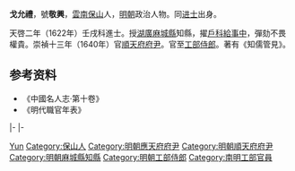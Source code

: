 '''戈允禮'''，號'''敬興'''，[[雲南|雲南]][[保山|保山]]人，[[明朝|明朝]]政治人物。同[[进士|进士]]出身。

天啓二年（1622年）壬戌科進士。授[[湖廣|湖廣]][[麻城縣|麻城縣]]知縣，擢[[戶科|戶科]][[給事中|給事中]]，彈劾不畏權貴。崇禎十三年（1640年）官[[順天府府尹|順天府府尹]]。官至[[工部侍郎|工部侍郎]]。著有《知儒管見》。

==参考资料==
*《中國名人志·第十卷》
*《明代職官年表》

{{start box}}
{{s-off}}
{{s-before|[[莊應德|莊應德]]}}
{{s-title|明朝麻城縣知縣|1623年－1624年}}
{{s-after|[[趙洪範|趙洪範]]}}
|-
{{s-before|[[劉餘祐|劉餘祐]]}}
{{s-title|明朝應天府府尹|1639年－1640年}}
{{s-after|[[楊方盛|楊方盛]]}}
|-
{{succession box|[[宋师襄|宋师襄]]|[[周堪賡|周堪賡]]|明朝順天府府尹|1640年－1642年}}
{{end box}}

{{天啓二年壬戌科殿試金榜}}

{{Authority control}}

{{DEFAULTSORT:Ge戈}}
[[Category:戈姓|Yun]]
[[Category:保山人|Category:保山人]]
[[Category:明朝應天府府尹|Category:明朝應天府府尹]]
[[Category:明朝順天府府尹|Category:明朝順天府府尹]]
[[Category:明朝麻城縣知縣|Category:明朝麻城縣知縣]]
[[Category:明朝工部侍郎|Category:明朝工部侍郎]]
[[Category:南明工部官員|Category:南明工部官員]]


{{明朝人物小作品}}